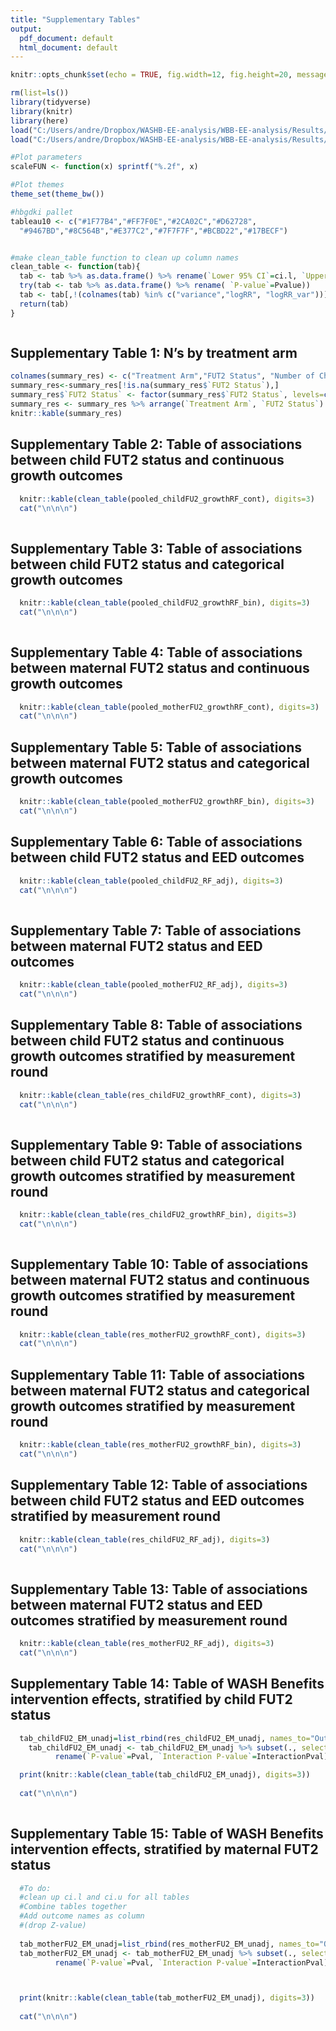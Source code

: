 ```yaml
---
title: "Supplementary Tables"
output:
  pdf_document: default
  html_document: default
---
```


```r
knitr::opts_chunk$set(echo = TRUE, fig.width=12, fig.height=20, message=FALSE, warning =FALSE)
```

```r
rm(list=ls())
library(tidyverse)
library(knitr)
library(here)
load("C:/Users/andre/Dropbox/WASHB-EE-analysis/WBB-EE-analysis/Results/Andrew/FU2_results.RDATA")
load("C:/Users/andre/Dropbox/WASHB-EE-analysis/WBB-EE-analysis/Results/Andrew/FU2_pooled_results.Rdata")

#Plot parameters
scaleFUN <- function(x) sprintf("%.2f", x)

#Plot themes
theme_set(theme_bw())

#hbgdki pallet
tableau10 <- c("#1F77B4","#FF7F0E","#2CA02C","#D62728",
  "#9467BD","#8C564B","#E377C2","#7F7F7F","#BCBD22","#17BECF")


#make clean_table function to clean up column names
clean_table <- function(tab){
  tab <- tab %>% as.data.frame() %>% rename(`Lower 95% CI`=ci.l, `Upper 95% CI`=ci.u)
  try(tab <- tab %>% as.data.frame() %>% rename( `P-value`=Pvalue))
  tab <- tab[,!(colnames(tab) %in% c("variance","logRR", "logRR_var"))]
  return(tab)
}



```


## Supplementary Table 1: N's by treatment arm

```r

colnames(summary_res) <- c("Treatment Arm","FUT2 Status", "Number of Children", "Number of Mothers")
summary_res<-summary_res[!is.na(summary_res$`FUT2 Status`),]
summary_res$`FUT2 Status` <- factor(summary_res$`FUT2 Status`, levels=c("Positive","Negative","Inconclusive"))
summary_res <- summary_res %>% arrange(`Treatment Arm`, `FUT2 Status`)
knitr::kable(summary_res)
```



## Supplementary Table 2: Table of associations between child FUT2 status and continuous  growth outcomes 

```r

  knitr::kable(clean_table(pooled_childFU2_growthRF_cont), digits=3)
  cat("\n\n\n")
  

```

## Supplementary Table 3: Table of associations between child FUT2 status and categorical growth outcomes 

```r

  knitr::kable(clean_table(pooled_childFU2_growthRF_bin), digits=3)
  cat("\n\n\n")
  

```

## Supplementary Table 4: Table of associations between maternal FUT2 status and continuous growth outcomes 

```r
  knitr::kable(clean_table(pooled_motherFU2_growthRF_cont), digits=3)
  cat("\n\n\n")

```

## Supplementary Table 5:  Table of associations between maternal FUT2 status and categorical growth outcomes 

```r
  knitr::kable(clean_table(pooled_motherFU2_growthRF_bin), digits=3)
  cat("\n\n\n")

```







## Supplementary Table 6: Table of associations between child FUT2 status and EED outcomes 

```r

  knitr::kable(clean_table(pooled_childFU2_RF_adj), digits=3)
  cat("\n\n\n")
  

```

## Supplementary Table 7: Table of associations between maternal FUT2 status and EED outcomes 

```r
  knitr::kable(clean_table(pooled_motherFU2_RF_adj), digits=3)
  cat("\n\n\n")

```






## Supplementary Table 8: Table of associations between child FUT2 status and continuous  growth outcomes stratified by measurement round

```r

  knitr::kable(clean_table(res_childFU2_growthRF_cont), digits=3)
  cat("\n\n\n")
  

```

## Supplementary Table 9:  Table of associations between child FUT2 status and categorical growth outcomes stratified by measurement round


```r

  knitr::kable(clean_table(res_childFU2_growthRF_bin), digits=3)
  cat("\n\n\n")
  

```

## Supplementary Table 10: Table of associations between maternal FUT2 status and continuous  growth outcomes stratified by measurement round


```r
  knitr::kable(clean_table(res_motherFU2_growthRF_cont), digits=3)
  cat("\n\n\n")

```

## Supplementary Table 11: Table of associations between maternal FUT2 status and categorical growth outcomes stratified by measurement round


```r
  knitr::kable(clean_table(res_motherFU2_growthRF_bin), digits=3)
  cat("\n\n\n")

```




## Supplementary Table 12: Table of associations between child FUT2 status and EED outcomes stratified by measurement round


```r

  knitr::kable(clean_table(res_childFU2_RF_adj), digits=3)
  cat("\n\n\n")
  

```

## Supplementary Table 13: Table of associations between maternal FUT2 status and EED outcomes stratified by measurement round


```r
  knitr::kable(clean_table(res_motherFU2_RF_adj), digits=3)
  cat("\n\n\n")

```



## Supplementary Table 14: Table of WASH Benefits intervention effects, stratified by child FUT2 status

```r

  tab_childFU2_EM_unadj=list_rbind(res_childFU2_EM_unadj, names_to="Outcome")
    tab_childFU2_EM_unadj <- tab_childFU2_EM_unadj %>% subset(., select= -c(`Std. Error`,`z value`))  %>%
          rename(`P-value`=Pval, `Interaction P-value`=InteractionPval)

  print(knitr::kable(clean_table(tab_childFU2_EM_unadj), digits=3))
  
  cat("\n\n\n")
  

```

## Supplementary Table 15: Table of WASH Benefits intervention effects, stratified by maternal FUT2 status

```r
  #To do:
  #clean up ci.l and ci.u for all tables
  #Combine tables together
  #Add outcome names as column
  #(drop Z-value)
  
  tab_motherFU2_EM_unadj=list_rbind(res_motherFU2_EM_unadj, names_to="Outcome")
  tab_motherFU2_EM_unadj <- tab_motherFU2_EM_unadj %>% subset(., select= -c(`Std. Error`,`z value`)) %>%
          rename(`P-value`=Pval, `Interaction P-value`=InteractionPval)



  print(knitr::kable(clean_table(tab_motherFU2_EM_unadj), digits=3))
  
  cat("\n\n\n")

```

 


